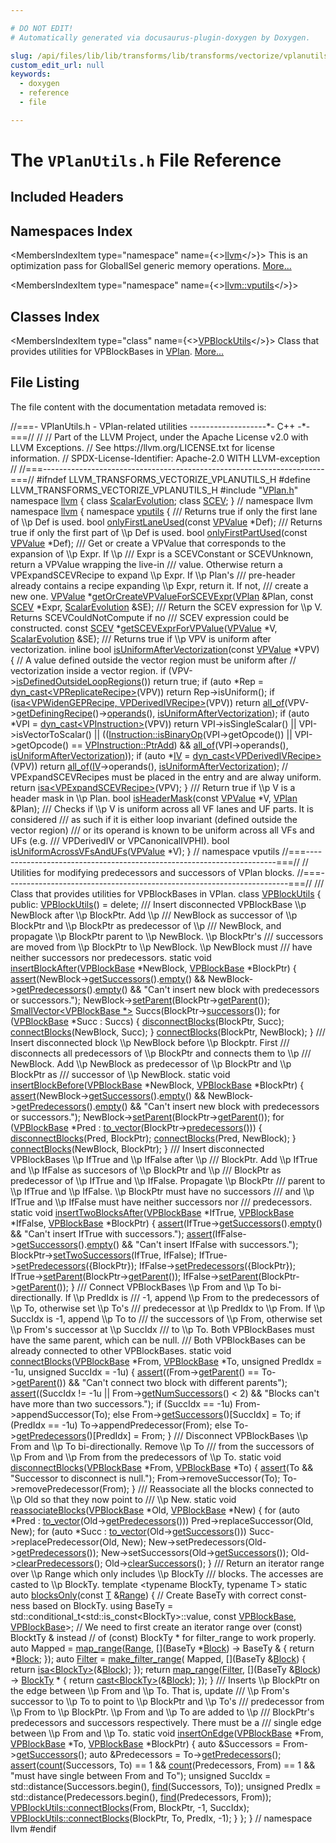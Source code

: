 ```yaml
---

# DO NOT EDIT!
# Automatically generated via docusaurus-plugin-doxygen by Doxygen.

slug: /api/files/lib/lib/transforms/lib/transforms/vectorize/vplanutils-h
custom_edit_url: null
keywords:
  - doxygen
  - reference
  - file

---
```





# The `VPlanUtils.h` File Reference

<DoxygenPage pluginConfig={pluginConfig}>



## Included Headers

<IncludesList>
<IncludesListItem
  filePath="VPlan.h"
  permalink="/docs/api/files/lib/lib/transforms/lib/transforms/vectorize/vplan-h"
  isLocal="true" />
</IncludesList>

## Namespaces Index

<MembersIndex>

<MembersIndexItem
  type="namespace"
  name={<><a href="/docs/api/namespaces/llvm">llvm</a></>}>
This is an optimization pass for GlobalISel generic memory operations. <a href="/docs/api/namespaces/llvm/#details">More...</a>
</MembersIndexItem>

<MembersIndexItem
  type="namespace"
  name={<><a href="/docs/api/namespaces/llvm/vputils">llvm::vputils</a></>}>
</MembersIndexItem>

</MembersIndex>

## Classes Index

<MembersIndex>

<MembersIndexItem
  type="class"
  name={<><a href="/docs/api/classes/llvm/vpblockutils">VPBlockUtils</a></>}>
Class that provides utilities for VPBlockBases in <a href="/docs/api/classes/llvm/vplan">VPlan</a>. <a href="/docs/api/classes/llvm/vpblockutils/#details">More...</a>
</MembersIndexItem>

</MembersIndex>


## File Listing

The file content with the documentation metadata removed is:

<ProgramListing>

<Link id="l00001" /><CodeLine lineNumber="1"><Highlight kind="comment">//===- VPlanUtils.h - VPlan-related utilities -------------------&#42;- C++ -&#42;-===//</Highlight><Highlight kind="normal"></Highlight></CodeLine>
<Link id="l00002" /><CodeLine lineNumber="2"><Highlight kind="normal"></Highlight><Highlight kind="comment">//</Highlight><Highlight kind="normal"></Highlight></CodeLine>
<Link id="l00003" /><CodeLine lineNumber="3"><Highlight kind="normal"></Highlight><Highlight kind="comment">// Part of the LLVM Project, under the Apache License v2.0 with LLVM Exceptions.</Highlight><Highlight kind="normal"></Highlight></CodeLine>
<Link id="l00004" /><CodeLine lineNumber="4"><Highlight kind="normal"></Highlight><Highlight kind="comment">// See https://llvm.org/LICENSE.txt for license information.</Highlight><Highlight kind="normal"></Highlight></CodeLine>
<Link id="l00005" /><CodeLine lineNumber="5"><Highlight kind="normal"></Highlight><Highlight kind="comment">// SPDX-License-Identifier: Apache-2.0 WITH LLVM-exception</Highlight><Highlight kind="normal"></Highlight></CodeLine>
<Link id="l00006" /><CodeLine lineNumber="6"><Highlight kind="normal"></Highlight><Highlight kind="comment">//</Highlight><Highlight kind="normal"></Highlight></CodeLine>
<Link id="l00007" /><CodeLine lineNumber="7"><Highlight kind="normal"></Highlight><Highlight kind="comment">//===----------------------------------------------------------------------===//</Highlight><Highlight kind="normal"></Highlight></CodeLine>
<Link id="l00008" /><CodeLine lineNumber="8"><Highlight kind="normal"></Highlight></CodeLine>
<Link id="l00009" /><CodeLine lineNumber="9"><Highlight kind="normal"></Highlight><Highlight kind="preprocessor">#ifndef LLVM&#95;TRANSFORMS&#95;VECTORIZE&#95;VPLANUTILS&#95;H</Highlight><Highlight kind="normal"></Highlight></CodeLine>
<Link id="l00010" /><CodeLine lineNumber="10"><Highlight kind="normal"></Highlight><Highlight kind="preprocessor">#define LLVM&#95;TRANSFORMS&#95;VECTORIZE&#95;VPLANUTILS&#95;H</Highlight><Highlight kind="normal"></Highlight></CodeLine>
<Link id="l00011" /><CodeLine lineNumber="11"><Highlight kind="normal"></Highlight></CodeLine>
<Link id="l00012" /><CodeLine lineNumber="12"><Highlight kind="normal"></Highlight><Highlight kind="preprocessor">#include &quot;<a href="/docs/api/files/lib/lib/transforms/lib/transforms/vectorize/vplan-h">VPlan.h</a>&quot;</Highlight><Highlight kind="normal"></Highlight></CodeLine>
<Link id="l00013" /><CodeLine lineNumber="13"><Highlight kind="normal"></Highlight></CodeLine>
<Link id="l00014" /><CodeLine lineNumber="14"><Highlight kind="normal"></Highlight><Highlight kind="keyword">namespace </Highlight><Highlight kind="normal"><a href="/docs/api/namespaces/llvm">llvm</a> &#123;</Highlight></CodeLine>
<Link id="l00015" /><CodeLine lineNumber="15"><Highlight kind="normal"></Highlight><Highlight kind="keyword">class </Highlight><Highlight kind="normal"><a href="/docs/api/classes/llvm/scalarevolution">ScalarEvolution</a>;</Highlight></CodeLine>
<Link id="l00016" /><CodeLine lineNumber="16"><Highlight kind="normal"></Highlight><Highlight kind="keyword">class </Highlight><Highlight kind="normal"><a href="/docs/api/classes/llvm/scev">SCEV</a>;</Highlight></CodeLine>
<Link id="l00017" /><CodeLine lineNumber="17"><Highlight kind="normal">&#125; </Highlight><Highlight kind="comment">// namespace llvm</Highlight><Highlight kind="normal"></Highlight></CodeLine>
<Link id="l00018" /><CodeLine lineNumber="18"><Highlight kind="normal"></Highlight></CodeLine>
<Link id="l00019" /><CodeLine lineNumber="19"><Highlight kind="normal"></Highlight><Highlight kind="keyword">namespace </Highlight><Highlight kind="normal"><a href="/docs/api/namespaces/llvm">llvm</a> &#123;</Highlight></CodeLine>
<Link id="l00020" /><CodeLine lineNumber="20"><Highlight kind="normal"></Highlight></CodeLine>
<Link id="l00021" /><CodeLine lineNumber="21" lineLink="/docs/api/namespaces/llvm/vputils"><Highlight kind="normal"></Highlight><Highlight kind="keyword">namespace </Highlight><Highlight kind="normal"><a href="/docs/api/namespaces/llvm/vputils">vputils</a> &#123;</Highlight><Highlight kind="comment"></Highlight></CodeLine>
<Link id="l00022" /><CodeLine lineNumber="22"><Highlight kind="comment">/// Returns true if only the first lane of \\p Def is used.</Highlight><Highlight kind="normal"></Highlight></CodeLine>
<Link id="l00023" /><CodeLine lineNumber="23"><Highlight kind="normal"></Highlight><Highlight kind="keywordtype">bool</Highlight><Highlight kind="normal"> <a href="/docs/api/namespaces/llvm/vputils/#a5e3c306be8d629a994f3644765421d5f">onlyFirstLaneUsed</a>(</Highlight><Highlight kind="keyword">const</Highlight><Highlight kind="normal"> <a href="/docs/api/classes/llvm/vpvalue">VPValue</a> &#42;Def);</Highlight></CodeLine>
<Link id="l00024" /><CodeLine lineNumber="24"><Highlight kind="normal"></Highlight><Highlight kind="comment"></Highlight></CodeLine>
<Link id="l00025" /><CodeLine lineNumber="25"><Highlight kind="comment">/// Returns true if only the first part of \\p Def is used.</Highlight><Highlight kind="normal"></Highlight></CodeLine>
<Link id="l00026" /><CodeLine lineNumber="26"><Highlight kind="normal"></Highlight><Highlight kind="keywordtype">bool</Highlight><Highlight kind="normal"> <a href="/docs/api/namespaces/llvm/vputils/#a513233e0bcf9aaf36f9672eff75514ea">onlyFirstPartUsed</a>(</Highlight><Highlight kind="keyword">const</Highlight><Highlight kind="normal"> <a href="/docs/api/classes/llvm/vpvalue">VPValue</a> &#42;Def);</Highlight></CodeLine>
<Link id="l00027" /><CodeLine lineNumber="27"><Highlight kind="normal"></Highlight><Highlight kind="comment"></Highlight></CodeLine>
<Link id="l00028" /><CodeLine lineNumber="28"><Highlight kind="comment">/// Get or create a VPValue that corresponds to the expansion of \\p Expr. If \\p</Highlight></CodeLine>
<Link id="l00029" /><CodeLine lineNumber="29"><Highlight kind="comment">/// Expr is a SCEVConstant or SCEVUnknown, return a VPValue wrapping the live-in</Highlight></CodeLine>
<Link id="l00030" /><CodeLine lineNumber="30"><Highlight kind="comment">/// value. Otherwise return a VPExpandSCEVRecipe to expand \\p Expr. If \\p Plan&#39;s</Highlight></CodeLine>
<Link id="l00031" /><CodeLine lineNumber="31"><Highlight kind="comment">/// pre-header already contains a recipe expanding \\p Expr, return it. If not,</Highlight></CodeLine>
<Link id="l00032" /><CodeLine lineNumber="32"><Highlight kind="comment">/// create a new one.</Highlight><Highlight kind="normal"></Highlight></CodeLine>
<Link id="l00033" /><CodeLine lineNumber="33"><Highlight kind="normal"><a href="/docs/api/classes/llvm/vpvalue">VPValue</a> &#42;<a href="/docs/api/namespaces/llvm/vputils/#a064976a6c7458b10c24021b7334cec2a">getOrCreateVPValueForSCEVExpr</a>(<a href="/docs/api/classes/llvm/vplan">VPlan</a> &amp;Plan, </Highlight><Highlight kind="keyword">const</Highlight><Highlight kind="normal"> <a href="/docs/api/classes/llvm/scev">SCEV</a> &#42;Expr,</Highlight></CodeLine>
<Link id="l00034" /><CodeLine lineNumber="34"><Highlight kind="normal">                                       <a href="/docs/api/classes/llvm/scalarevolution">ScalarEvolution</a> &amp;SE);</Highlight></CodeLine>
<Link id="l00035" /><CodeLine lineNumber="35"><Highlight kind="normal"></Highlight><Highlight kind="comment"></Highlight></CodeLine>
<Link id="l00036" /><CodeLine lineNumber="36"><Highlight kind="comment">/// Return the SCEV expression for \\p V. Returns SCEVCouldNotCompute if no</Highlight></CodeLine>
<Link id="l00037" /><CodeLine lineNumber="37"><Highlight kind="comment">/// SCEV expression could be constructed.</Highlight><Highlight kind="normal"></Highlight></CodeLine>
<Link id="l00038" /><CodeLine lineNumber="38"><Highlight kind="normal"></Highlight><Highlight kind="keyword">const</Highlight><Highlight kind="normal"> <a href="/docs/api/classes/llvm/scev">SCEV</a> &#42;<a href="/docs/api/namespaces/llvm/vputils/#a5999b0390c92ee4af2544fe9772454bf">getSCEVExprForVPValue</a>(<a href="/docs/api/classes/llvm/vpvalue">VPValue</a> &#42;V, <a href="/docs/api/classes/llvm/scalarevolution">ScalarEvolution</a> &amp;SE);</Highlight></CodeLine>
<Link id="l00039" /><CodeLine lineNumber="39"><Highlight kind="normal"></Highlight><Highlight kind="comment"></Highlight></CodeLine>
<Link id="l00040" /><CodeLine lineNumber="40"><Highlight kind="comment">/// Returns true if \\p VPV is uniform after vectorization.</Highlight><Highlight kind="normal"></Highlight></CodeLine>
<Link id="l00041" /><CodeLine lineNumber="41" lineLink="/docs/api/namespaces/llvm/vputils/#a002a77cdbc23293b8f7a8458ffd0f905"><Highlight kind="normal"></Highlight><Highlight kind="keyword">inline</Highlight><Highlight kind="normal"> </Highlight><Highlight kind="keywordtype">bool</Highlight><Highlight kind="normal"> <a href="/docs/api/namespaces/llvm/vputils/#a002a77cdbc23293b8f7a8458ffd0f905">isUniformAfterVectorization</a>(</Highlight><Highlight kind="keyword">const</Highlight><Highlight kind="normal"> <a href="/docs/api/classes/llvm/vpvalue">VPValue</a> &#42;VPV) &#123;</Highlight></CodeLine>
<Link id="l00042" /><CodeLine lineNumber="42"><Highlight kind="normal">  </Highlight><Highlight kind="comment">// A value defined outside the vector region must be uniform after</Highlight><Highlight kind="normal"></Highlight></CodeLine>
<Link id="l00043" /><CodeLine lineNumber="43"><Highlight kind="normal">  </Highlight><Highlight kind="comment">// vectorization inside a vector region.</Highlight><Highlight kind="normal"></Highlight></CodeLine>
<Link id="l00044" /><CodeLine lineNumber="44"><Highlight kind="normal">  </Highlight><Highlight kind="keywordflow">if</Highlight><Highlight kind="normal"> (VPV-&gt;<a href="/docs/api/classes/llvm/vpvalue/#a26ee9845ed3014dd45095ff2493b51b6">isDefinedOutsideLoopRegions</a>())</Highlight></CodeLine>
<Link id="l00045" /><CodeLine lineNumber="45"><Highlight kind="normal">    </Highlight><Highlight kind="keywordflow">return</Highlight><Highlight kind="normal"> </Highlight><Highlight kind="keyword">true</Highlight><Highlight kind="normal">;</Highlight></CodeLine>
<Link id="l00046" /><CodeLine lineNumber="46"><Highlight kind="normal">  </Highlight><Highlight kind="keywordflow">if</Highlight><Highlight kind="normal"> (</Highlight><Highlight kind="keyword">auto</Highlight><Highlight kind="normal"> &#42;Rep = <a href="/docs/api/namespaces/llvm/#a22eeee01734061ac1b31ccd994c49eef">dyn&#95;cast&lt;VPReplicateRecipe&gt;</a>(VPV))</Highlight></CodeLine>
<Link id="l00047" /><CodeLine lineNumber="47"><Highlight kind="normal">    </Highlight><Highlight kind="keywordflow">return</Highlight><Highlight kind="normal"> Rep-&gt;isUniform();</Highlight></CodeLine>
<Link id="l00048" /><CodeLine lineNumber="48"><Highlight kind="normal">  </Highlight><Highlight kind="keywordflow">if</Highlight><Highlight kind="normal"> (<a href="/docs/api/namespaces/llvm/#a92ca992e52dddc420f4b069cae06dfbe">isa&lt;VPWidenGEPRecipe, VPDerivedIVRecipe&gt;</a>(VPV))</Highlight></CodeLine>
<Link id="l00049" /><CodeLine lineNumber="49"><Highlight kind="normal">    </Highlight><Highlight kind="keywordflow">return</Highlight><Highlight kind="normal"> <a href="/docs/api/namespaces/llvm/#a0d10fe510ced2849a8074fe81e5d04ce">all&#95;of</a>(VPV-&gt;<a href="/docs/api/classes/llvm/vpvalue/#a3be8d7833df422f3538ddb13af69bd70">getDefiningRecipe</a>()-&gt;<a href="/docs/api/classes/llvm/vpuser/#a11d83265a9e4ff6c6ecd3cf222ad0208">operands</a>(),</Highlight></CodeLine>
<Link id="l00050" /><CodeLine lineNumber="50"><Highlight kind="normal">                  <a href="/docs/api/namespaces/llvm/vputils/#a002a77cdbc23293b8f7a8458ffd0f905">isUniformAfterVectorization</a>);</Highlight></CodeLine>
<Link id="l00051" /><CodeLine lineNumber="51"><Highlight kind="normal">  </Highlight><Highlight kind="keywordflow">if</Highlight><Highlight kind="normal"> (</Highlight><Highlight kind="keyword">auto</Highlight><Highlight kind="normal"> &#42;VPI = <a href="/docs/api/namespaces/llvm/#a22eeee01734061ac1b31ccd994c49eef">dyn&#95;cast&lt;VPInstruction&gt;</a>(VPV))</Highlight></CodeLine>
<Link id="l00052" /><CodeLine lineNumber="52"><Highlight kind="normal">    </Highlight><Highlight kind="keywordflow">return</Highlight><Highlight kind="normal"> VPI-&gt;isSingleScalar() || VPI-&gt;isVectorToScalar() ||</Highlight></CodeLine>
<Link id="l00053" /><CodeLine lineNumber="53"><Highlight kind="normal">           ((<a href="/docs/api/classes/llvm/instruction/#a5c88132322ca3f46f242f7c023a57010">Instruction::isBinaryOp</a>(VPI-&gt;getOpcode()) ||</Highlight></CodeLine>
<Link id="l00054" /><CodeLine lineNumber="54"><Highlight kind="normal">             VPI-&gt;getOpcode() == <a href="/docs/api/classes/llvm/vpinstruction/#a507f9482c01673384c0c203530dad6f2a055004cd2c472e5a3de6eb59c5f8d9f5">VPInstruction::PtrAdd</a>) &amp;&amp;</Highlight></CodeLine>
<Link id="l00055" /><CodeLine lineNumber="55"><Highlight kind="normal">            <a href="/docs/api/namespaces/llvm/#a0d10fe510ced2849a8074fe81e5d04ce">all&#95;of</a>(VPI-&gt;operands(), <a href="/docs/api/namespaces/llvm/vputils/#a002a77cdbc23293b8f7a8458ffd0f905">isUniformAfterVectorization</a>));</Highlight></CodeLine>
<Link id="l00056" /><CodeLine lineNumber="56"><Highlight kind="normal">  </Highlight><Highlight kind="keywordflow">if</Highlight><Highlight kind="normal"> (</Highlight><Highlight kind="keyword">auto</Highlight><Highlight kind="normal"> &#42;<a href="/docs/api/files/lib/lib/support/lib/support/blake3/blake3-impl-h/#a78823051d1dad34b9b3d8120112e674d">IV</a> = <a href="/docs/api/namespaces/llvm/#a22eeee01734061ac1b31ccd994c49eef">dyn&#95;cast&lt;VPDerivedIVRecipe&gt;</a>(VPV))</Highlight></CodeLine>
<Link id="l00057" /><CodeLine lineNumber="57"><Highlight kind="normal">    </Highlight><Highlight kind="keywordflow">return</Highlight><Highlight kind="normal"> <a href="/docs/api/namespaces/llvm/#a0d10fe510ced2849a8074fe81e5d04ce">all&#95;of</a>(<a href="/docs/api/files/lib/lib/support/lib/support/blake3/blake3-impl-h/#a78823051d1dad34b9b3d8120112e674d">IV</a>-&gt;operands(), <a href="/docs/api/namespaces/llvm/vputils/#a002a77cdbc23293b8f7a8458ffd0f905">isUniformAfterVectorization</a>);</Highlight></CodeLine>
<Link id="l00058" /><CodeLine lineNumber="58"><Highlight kind="normal"></Highlight></CodeLine>
<Link id="l00059" /><CodeLine lineNumber="59"><Highlight kind="normal">  </Highlight><Highlight kind="comment">// VPExpandSCEVRecipes must be placed in the entry and are alway uniform.</Highlight><Highlight kind="normal"></Highlight></CodeLine>
<Link id="l00060" /><CodeLine lineNumber="60"><Highlight kind="normal">  </Highlight><Highlight kind="keywordflow">return</Highlight><Highlight kind="normal"> <a href="/docs/api/namespaces/llvm/#a92ca992e52dddc420f4b069cae06dfbe">isa&lt;VPExpandSCEVRecipe&gt;</a>(VPV);</Highlight></CodeLine>
<Link id="l00061" /><CodeLine lineNumber="61"><Highlight kind="normal">&#125;</Highlight></CodeLine>
<Link id="l00062" /><CodeLine lineNumber="62"><Highlight kind="normal"></Highlight><Highlight kind="comment"></Highlight></CodeLine>
<Link id="l00063" /><CodeLine lineNumber="63"><Highlight kind="comment">/// Return true if \\p V is a header mask in \\p Plan.</Highlight><Highlight kind="normal"></Highlight></CodeLine>
<Link id="l00064" /><CodeLine lineNumber="64"><Highlight kind="normal"></Highlight><Highlight kind="keywordtype">bool</Highlight><Highlight kind="normal"> <a href="/docs/api/namespaces/llvm/vputils/#a96c706ef30193e00ac057bf24cf5719d">isHeaderMask</a>(</Highlight><Highlight kind="keyword">const</Highlight><Highlight kind="normal"> <a href="/docs/api/classes/llvm/vpvalue">VPValue</a> &#42;V, <a href="/docs/api/classes/llvm/vplan">VPlan</a> &amp;Plan);</Highlight></CodeLine>
<Link id="l00065" /><CodeLine lineNumber="65"><Highlight kind="normal"></Highlight><Highlight kind="comment"></Highlight></CodeLine>
<Link id="l00066" /><CodeLine lineNumber="66"><Highlight kind="comment">/// Checks if \\p V is uniform across all VF lanes and UF parts. It is considered</Highlight></CodeLine>
<Link id="l00067" /><CodeLine lineNumber="67"><Highlight kind="comment">/// as such if it is either loop invariant (defined outside the vector region)</Highlight></CodeLine>
<Link id="l00068" /><CodeLine lineNumber="68"><Highlight kind="comment">/// or its operand is known to be uniform across all VFs and UFs (e.g.</Highlight></CodeLine>
<Link id="l00069" /><CodeLine lineNumber="69"><Highlight kind="comment">/// VPDerivedIV or VPCanonicalIVPHI).</Highlight><Highlight kind="normal"></Highlight></CodeLine>
<Link id="l00070" /><CodeLine lineNumber="70"><Highlight kind="normal"></Highlight><Highlight kind="keywordtype">bool</Highlight><Highlight kind="normal"> <a href="/docs/api/namespaces/llvm/vputils/#a0c663bf15e8398176f591270e7676f96">isUniformAcrossVFsAndUFs</a>(<a href="/docs/api/classes/llvm/vpvalue">VPValue</a> &#42;V);</Highlight></CodeLine>
<Link id="l00071" /><CodeLine lineNumber="71"><Highlight kind="normal"></Highlight></CodeLine>
<Link id="l00072" /><CodeLine lineNumber="72"><Highlight kind="normal">&#125; </Highlight><Highlight kind="comment">// namespace vputils</Highlight><Highlight kind="normal"></Highlight></CodeLine>
<Link id="l00073" /><CodeLine lineNumber="73"><Highlight kind="normal"></Highlight></CodeLine>
<Link id="l00074" /><CodeLine lineNumber="74"><Highlight kind="normal"></Highlight><Highlight kind="comment">//===----------------------------------------------------------------------===//</Highlight><Highlight kind="normal"></Highlight></CodeLine>
<Link id="l00075" /><CodeLine lineNumber="75"><Highlight kind="normal"></Highlight><Highlight kind="comment">// Utilities for modifying predecessors and successors of VPlan blocks.</Highlight><Highlight kind="normal"></Highlight></CodeLine>
<Link id="l00076" /><CodeLine lineNumber="76"><Highlight kind="normal"></Highlight><Highlight kind="comment">//===----------------------------------------------------------------------===//</Highlight><Highlight kind="normal"></Highlight></CodeLine>
<Link id="l00077" /><CodeLine lineNumber="77"><Highlight kind="normal"></Highlight><Highlight kind="comment"></Highlight></CodeLine>
<Link id="l00078" /><CodeLine lineNumber="78"><Highlight kind="comment">/// Class that provides utilities for VPBlockBases in VPlan.</Highlight><Highlight kind="normal"></Highlight></CodeLine>
<Link id="l00079" /><CodeLine lineNumber="79" lineLink="/docs/api/classes/llvm/vpblockutils"><Highlight kind="normal"></Highlight><Highlight kind="keyword">class </Highlight><Highlight kind="normal"><a href="/docs/api/classes/llvm/vpblockutils/#a81c27f63ab4ba0164e96dbe8dd91b681">VPBlockUtils</a> &#123;</Highlight></CodeLine>
<Link id="l00080" /><CodeLine lineNumber="80"><Highlight kind="normal"></Highlight><Highlight kind="keyword">public</Highlight><Highlight kind="normal">:</Highlight></CodeLine>
<Link id="l00081" /><CodeLine lineNumber="81" lineLink="/docs/api/classes/llvm/vpblockutils/#a81c27f63ab4ba0164e96dbe8dd91b681"><Highlight kind="normal">  <a href="/docs/api/classes/llvm/vpblockutils/#a81c27f63ab4ba0164e96dbe8dd91b681">VPBlockUtils</a>() = </Highlight><Highlight kind="keyword">delete</Highlight><Highlight kind="normal">;</Highlight></CodeLine>
<Link id="l00082" /><CodeLine lineNumber="82"><Highlight kind="normal"></Highlight><Highlight kind="comment"></Highlight></CodeLine>
<Link id="l00083" /><CodeLine lineNumber="83"><Highlight kind="comment">  /// Insert disconnected VPBlockBase \\p NewBlock after \\p BlockPtr. Add \\p</Highlight></CodeLine>
<Link id="l00084" /><CodeLine lineNumber="84"><Highlight kind="comment">  /// NewBlock as successor of \\p BlockPtr and \\p BlockPtr as predecessor of \\p</Highlight></CodeLine>
<Link id="l00085" /><CodeLine lineNumber="85"><Highlight kind="comment">  /// NewBlock, and propagate \\p BlockPtr parent to \\p NewBlock. \\p BlockPtr&#39;s</Highlight></CodeLine>
<Link id="l00086" /><CodeLine lineNumber="86"><Highlight kind="comment">  /// successors are moved from \\p BlockPtr to \\p NewBlock. \\p NewBlock must</Highlight></CodeLine>
<Link id="l00087" /><CodeLine lineNumber="87"><Highlight kind="comment">  /// have neither successors nor predecessors.</Highlight><Highlight kind="normal"></Highlight></CodeLine>
<Link id="l00088" /><CodeLine lineNumber="88" lineLink="/docs/api/classes/llvm/vpblockutils/#a1f625b90be26a131061ab1e43740cc81"><Highlight kind="normal">  </Highlight><Highlight kind="keyword">static</Highlight><Highlight kind="normal"> </Highlight><Highlight kind="keywordtype">void</Highlight><Highlight kind="normal"> <a href="/docs/api/classes/llvm/vpblockutils/#a1f625b90be26a131061ab1e43740cc81">insertBlockAfter</a>(<a href="/docs/api/classes/llvm/vpblockbase">VPBlockBase</a> &#42;NewBlock, <a href="/docs/api/classes/llvm/vpblockbase">VPBlockBase</a> &#42;BlockPtr) &#123;</Highlight></CodeLine>
<Link id="l00089" /><CodeLine lineNumber="89"><Highlight kind="normal">    <a href="/docs/api/files/lib/lib/target/lib/target/amdgpu/silowercontrolflow-cpp/#a4868c5d81c5ccc98c47aeab6244346a0">assert</a>(NewBlock-&gt;<a href="/docs/api/classes/llvm/vpblockbase/#aeccf6a036968755c6d86e2d2bb17673a">getSuccessors</a>().<a href="/docs/api/classes/llvm/smallvectortemplatecommon/#ad9a3c7bc26b130377bbafc170b5f88a2">empty</a>() &amp;&amp;</Highlight></CodeLine>
<Link id="l00090" /><CodeLine lineNumber="90"><Highlight kind="normal">           NewBlock-&gt;<a href="/docs/api/classes/llvm/vpblockbase/#a73370de0db181ec55a9ad0b7a3a78a88">getPredecessors</a>().<a href="/docs/api/classes/llvm/smallvectortemplatecommon/#ad9a3c7bc26b130377bbafc170b5f88a2">empty</a>() &amp;&amp;</Highlight></CodeLine>
<Link id="l00091" /><CodeLine lineNumber="91"><Highlight kind="normal">           </Highlight><Highlight kind="stringliteral">&quot;Can&#39;t insert new block with predecessors or successors.&quot;</Highlight><Highlight kind="normal">);</Highlight></CodeLine>
<Link id="l00092" /><CodeLine lineNumber="92"><Highlight kind="normal">    NewBlock-&gt;<a href="/docs/api/classes/llvm/vpblockbase/#ae2be49bdbbda0aeadd51549f4b88c839">setParent</a>(BlockPtr-&gt;<a href="/docs/api/classes/llvm/vpblockbase/#a09de70cbaf2f15aa3b0697b5f378cc9d">getParent</a>());</Highlight></CodeLine>
<Link id="l00093" /><CodeLine lineNumber="93"><Highlight kind="normal">    <a href="/docs/api/classes/llvm/smallvector">SmallVector&lt;VPBlockBase &#42;&gt;</a> Succs(BlockPtr-&gt;<a href="/docs/api/classes/llvm/vpblockbase/#a37b8fb6b951d671365edaae4b68a2666">successors</a>());</Highlight></CodeLine>
<Link id="l00094" /><CodeLine lineNumber="94"><Highlight kind="normal">    </Highlight><Highlight kind="keywordflow">for</Highlight><Highlight kind="normal"> (<a href="/docs/api/classes/llvm/vpblockbase">VPBlockBase</a> &#42;Succ : Succs) &#123;</Highlight></CodeLine>
<Link id="l00095" /><CodeLine lineNumber="95"><Highlight kind="normal">      <a href="/docs/api/classes/llvm/vpblockutils/#a61f1451694a3638db85170c7f55d5581">disconnectBlocks</a>(BlockPtr, Succ);</Highlight></CodeLine>
<Link id="l00096" /><CodeLine lineNumber="96"><Highlight kind="normal">      <a href="/docs/api/classes/llvm/vpblockutils/#a40bc7fec35d7093efcdbadf566d6b5ee">connectBlocks</a>(NewBlock, Succ);</Highlight></CodeLine>
<Link id="l00097" /><CodeLine lineNumber="97"><Highlight kind="normal">    &#125;</Highlight></CodeLine>
<Link id="l00098" /><CodeLine lineNumber="98"><Highlight kind="normal">    <a href="/docs/api/classes/llvm/vpblockutils/#a40bc7fec35d7093efcdbadf566d6b5ee">connectBlocks</a>(BlockPtr, NewBlock);</Highlight></CodeLine>
<Link id="l00099" /><CodeLine lineNumber="99"><Highlight kind="normal">  &#125;</Highlight></CodeLine>
<Link id="l00100" /><CodeLine lineNumber="100"><Highlight kind="normal"></Highlight><Highlight kind="comment"></Highlight></CodeLine>
<Link id="l00101" /><CodeLine lineNumber="101"><Highlight kind="comment">  /// Insert disconnected block \\p NewBlock before \\p Blockptr. First</Highlight></CodeLine>
<Link id="l00102" /><CodeLine lineNumber="102"><Highlight kind="comment">  /// disconnects all predecessors of \\p BlockPtr and connects them to \\p</Highlight></CodeLine>
<Link id="l00103" /><CodeLine lineNumber="103"><Highlight kind="comment">  /// NewBlock. Add \\p NewBlock as predecessor of \\p BlockPtr and \\p BlockPtr as</Highlight></CodeLine>
<Link id="l00104" /><CodeLine lineNumber="104"><Highlight kind="comment">  /// successor of \\p NewBlock.</Highlight><Highlight kind="normal"></Highlight></CodeLine>
<Link id="l00105" /><CodeLine lineNumber="105" lineLink="/docs/api/classes/llvm/vpblockutils/#a69d51be488551c2983a022bb98494901"><Highlight kind="normal">  </Highlight><Highlight kind="keyword">static</Highlight><Highlight kind="normal"> </Highlight><Highlight kind="keywordtype">void</Highlight><Highlight kind="normal"> <a href="/docs/api/classes/llvm/vpblockutils/#a69d51be488551c2983a022bb98494901">insertBlockBefore</a>(<a href="/docs/api/classes/llvm/vpblockbase">VPBlockBase</a> &#42;NewBlock, <a href="/docs/api/classes/llvm/vpblockbase">VPBlockBase</a> &#42;BlockPtr) &#123;</Highlight></CodeLine>
<Link id="l00106" /><CodeLine lineNumber="106"><Highlight kind="normal">    <a href="/docs/api/files/lib/lib/target/lib/target/amdgpu/silowercontrolflow-cpp/#a4868c5d81c5ccc98c47aeab6244346a0">assert</a>(NewBlock-&gt;<a href="/docs/api/classes/llvm/vpblockbase/#aeccf6a036968755c6d86e2d2bb17673a">getSuccessors</a>().<a href="/docs/api/classes/llvm/smallvectortemplatecommon/#ad9a3c7bc26b130377bbafc170b5f88a2">empty</a>() &amp;&amp;</Highlight></CodeLine>
<Link id="l00107" /><CodeLine lineNumber="107"><Highlight kind="normal">           NewBlock-&gt;<a href="/docs/api/classes/llvm/vpblockbase/#a73370de0db181ec55a9ad0b7a3a78a88">getPredecessors</a>().<a href="/docs/api/classes/llvm/smallvectortemplatecommon/#ad9a3c7bc26b130377bbafc170b5f88a2">empty</a>() &amp;&amp;</Highlight></CodeLine>
<Link id="l00108" /><CodeLine lineNumber="108"><Highlight kind="normal">           </Highlight><Highlight kind="stringliteral">&quot;Can&#39;t insert new block with predecessors or successors.&quot;</Highlight><Highlight kind="normal">);</Highlight></CodeLine>
<Link id="l00109" /><CodeLine lineNumber="109"><Highlight kind="normal">    NewBlock-&gt;<a href="/docs/api/classes/llvm/vpblockbase/#ae2be49bdbbda0aeadd51549f4b88c839">setParent</a>(BlockPtr-&gt;<a href="/docs/api/classes/llvm/vpblockbase/#a09de70cbaf2f15aa3b0697b5f378cc9d">getParent</a>());</Highlight></CodeLine>
<Link id="l00110" /><CodeLine lineNumber="110"><Highlight kind="normal">    </Highlight><Highlight kind="keywordflow">for</Highlight><Highlight kind="normal"> (<a href="/docs/api/classes/llvm/vpblockbase">VPBlockBase</a> &#42;Pred : <a href="/docs/api/namespaces/llvm/#a886094eaed7ce32029ea52a641142b88">to&#95;vector</a>(BlockPtr-&gt;<a href="/docs/api/classes/llvm/vpblockbase/#a2526abff3e6d88edde3f67cc61842e74">predecessors</a>())) &#123;</Highlight></CodeLine>
<Link id="l00111" /><CodeLine lineNumber="111"><Highlight kind="normal">      <a href="/docs/api/classes/llvm/vpblockutils/#a61f1451694a3638db85170c7f55d5581">disconnectBlocks</a>(Pred, BlockPtr);</Highlight></CodeLine>
<Link id="l00112" /><CodeLine lineNumber="112"><Highlight kind="normal">      <a href="/docs/api/classes/llvm/vpblockutils/#a40bc7fec35d7093efcdbadf566d6b5ee">connectBlocks</a>(Pred, NewBlock);</Highlight></CodeLine>
<Link id="l00113" /><CodeLine lineNumber="113"><Highlight kind="normal">    &#125;</Highlight></CodeLine>
<Link id="l00114" /><CodeLine lineNumber="114"><Highlight kind="normal">    <a href="/docs/api/classes/llvm/vpblockutils/#a40bc7fec35d7093efcdbadf566d6b5ee">connectBlocks</a>(NewBlock, BlockPtr);</Highlight></CodeLine>
<Link id="l00115" /><CodeLine lineNumber="115"><Highlight kind="normal">  &#125;</Highlight></CodeLine>
<Link id="l00116" /><CodeLine lineNumber="116"><Highlight kind="normal"></Highlight><Highlight kind="comment"></Highlight></CodeLine>
<Link id="l00117" /><CodeLine lineNumber="117"><Highlight kind="comment">  /// Insert disconnected VPBlockBases \\p IfTrue and \\p IfFalse after \\p</Highlight></CodeLine>
<Link id="l00118" /><CodeLine lineNumber="118"><Highlight kind="comment">  /// BlockPtr. Add \\p IfTrue and \\p IfFalse as succesors of \\p BlockPtr and \\p</Highlight></CodeLine>
<Link id="l00119" /><CodeLine lineNumber="119"><Highlight kind="comment">  /// BlockPtr as predecessor of \\p IfTrue and \\p IfFalse. Propagate \\p BlockPtr</Highlight></CodeLine>
<Link id="l00120" /><CodeLine lineNumber="120"><Highlight kind="comment">  /// parent to \\p IfTrue and \\p IfFalse. \\p BlockPtr must have no successors</Highlight></CodeLine>
<Link id="l00121" /><CodeLine lineNumber="121"><Highlight kind="comment">  /// and \\p IfTrue and \\p IfFalse must have neither successors nor</Highlight></CodeLine>
<Link id="l00122" /><CodeLine lineNumber="122"><Highlight kind="comment">  /// predecessors.</Highlight><Highlight kind="normal"></Highlight></CodeLine>
<Link id="l00123" /><CodeLine lineNumber="123" lineLink="/docs/api/classes/llvm/vpblockutils/#a3a43b6445802190031bda62347e97453"><Highlight kind="normal">  </Highlight><Highlight kind="keyword">static</Highlight><Highlight kind="normal"> </Highlight><Highlight kind="keywordtype">void</Highlight><Highlight kind="normal"> <a href="/docs/api/classes/llvm/vpblockutils/#a3a43b6445802190031bda62347e97453">insertTwoBlocksAfter</a>(<a href="/docs/api/classes/llvm/vpblockbase">VPBlockBase</a> &#42;IfTrue, <a href="/docs/api/classes/llvm/vpblockbase">VPBlockBase</a> &#42;IfFalse,</Highlight></CodeLine>
<Link id="l00124" /><CodeLine lineNumber="124"><Highlight kind="normal">                                   <a href="/docs/api/classes/llvm/vpblockbase">VPBlockBase</a> &#42;BlockPtr) &#123;</Highlight></CodeLine>
<Link id="l00125" /><CodeLine lineNumber="125"><Highlight kind="normal">    <a href="/docs/api/files/lib/lib/target/lib/target/amdgpu/silowercontrolflow-cpp/#a4868c5d81c5ccc98c47aeab6244346a0">assert</a>(IfTrue-&gt;<a href="/docs/api/classes/llvm/vpblockbase/#aeccf6a036968755c6d86e2d2bb17673a">getSuccessors</a>().<a href="/docs/api/classes/llvm/smallvectortemplatecommon/#ad9a3c7bc26b130377bbafc170b5f88a2">empty</a>() &amp;&amp;</Highlight></CodeLine>
<Link id="l00126" /><CodeLine lineNumber="126"><Highlight kind="normal">           </Highlight><Highlight kind="stringliteral">&quot;Can&#39;t insert IfTrue with successors.&quot;</Highlight><Highlight kind="normal">);</Highlight></CodeLine>
<Link id="l00127" /><CodeLine lineNumber="127"><Highlight kind="normal">    <a href="/docs/api/files/lib/lib/target/lib/target/amdgpu/silowercontrolflow-cpp/#a4868c5d81c5ccc98c47aeab6244346a0">assert</a>(IfFalse-&gt;<a href="/docs/api/classes/llvm/vpblockbase/#aeccf6a036968755c6d86e2d2bb17673a">getSuccessors</a>().<a href="/docs/api/classes/llvm/smallvectortemplatecommon/#ad9a3c7bc26b130377bbafc170b5f88a2">empty</a>() &amp;&amp;</Highlight></CodeLine>
<Link id="l00128" /><CodeLine lineNumber="128"><Highlight kind="normal">           </Highlight><Highlight kind="stringliteral">&quot;Can&#39;t insert IfFalse with successors.&quot;</Highlight><Highlight kind="normal">);</Highlight></CodeLine>
<Link id="l00129" /><CodeLine lineNumber="129"><Highlight kind="normal">    BlockPtr-&gt;<a href="/docs/api/classes/llvm/vpblockbase/#aa13d3b4d460075f3bb6a6eeb6a5e9bd7">setTwoSuccessors</a>(IfTrue, IfFalse);</Highlight></CodeLine>
<Link id="l00130" /><CodeLine lineNumber="130"><Highlight kind="normal">    IfTrue-&gt;<a href="/docs/api/classes/llvm/vpblockbase/#a6a02d7faad162c3e17d0c522d032320b">setPredecessors</a>(&#123;BlockPtr&#125;);</Highlight></CodeLine>
<Link id="l00131" /><CodeLine lineNumber="131"><Highlight kind="normal">    IfFalse-&gt;<a href="/docs/api/classes/llvm/vpblockbase/#a6a02d7faad162c3e17d0c522d032320b">setPredecessors</a>(&#123;BlockPtr&#125;);</Highlight></CodeLine>
<Link id="l00132" /><CodeLine lineNumber="132"><Highlight kind="normal">    IfTrue-&gt;<a href="/docs/api/classes/llvm/vpblockbase/#ae2be49bdbbda0aeadd51549f4b88c839">setParent</a>(BlockPtr-&gt;<a href="/docs/api/classes/llvm/vpblockbase/#a09de70cbaf2f15aa3b0697b5f378cc9d">getParent</a>());</Highlight></CodeLine>
<Link id="l00133" /><CodeLine lineNumber="133"><Highlight kind="normal">    IfFalse-&gt;<a href="/docs/api/classes/llvm/vpblockbase/#ae2be49bdbbda0aeadd51549f4b88c839">setParent</a>(BlockPtr-&gt;<a href="/docs/api/classes/llvm/vpblockbase/#a09de70cbaf2f15aa3b0697b5f378cc9d">getParent</a>());</Highlight></CodeLine>
<Link id="l00134" /><CodeLine lineNumber="134"><Highlight kind="normal">  &#125;</Highlight></CodeLine>
<Link id="l00135" /><CodeLine lineNumber="135"><Highlight kind="normal"></Highlight><Highlight kind="comment"></Highlight></CodeLine>
<Link id="l00136" /><CodeLine lineNumber="136"><Highlight kind="comment">  /// Connect VPBlockBases \\p From and \\p To bi-directionally. If \\p PredIdx is</Highlight></CodeLine>
<Link id="l00137" /><CodeLine lineNumber="137"><Highlight kind="comment">  /// -1, append \\p From to the predecessors of \\p To, otherwise set \\p To&#39;s</Highlight></CodeLine>
<Link id="l00138" /><CodeLine lineNumber="138"><Highlight kind="comment">  /// predecessor at \\p PredIdx to \\p From. If \\p SuccIdx is -1, append \\p To to</Highlight></CodeLine>
<Link id="l00139" /><CodeLine lineNumber="139"><Highlight kind="comment">  /// the successors of \\p From, otherwise set \\p From&#39;s successor at \\p SuccIdx</Highlight></CodeLine>
<Link id="l00140" /><CodeLine lineNumber="140"><Highlight kind="comment">  /// to \\p To. Both VPBlockBases must have the same parent, which can be null.</Highlight></CodeLine>
<Link id="l00141" /><CodeLine lineNumber="141"><Highlight kind="comment">  /// Both VPBlockBases can be already connected to other VPBlockBases.</Highlight><Highlight kind="normal"></Highlight></CodeLine>
<Link id="l00142" /><CodeLine lineNumber="142" lineLink="/docs/api/classes/llvm/vpblockutils/#a40bc7fec35d7093efcdbadf566d6b5ee"><Highlight kind="normal">  </Highlight><Highlight kind="keyword">static</Highlight><Highlight kind="normal"> </Highlight><Highlight kind="keywordtype">void</Highlight><Highlight kind="normal"> <a href="/docs/api/classes/llvm/vpblockutils/#a40bc7fec35d7093efcdbadf566d6b5ee">connectBlocks</a>(<a href="/docs/api/classes/llvm/vpblockbase">VPBlockBase</a> &#42;From, <a href="/docs/api/classes/llvm/vpblockbase">VPBlockBase</a> &#42;To,</Highlight></CodeLine>
<Link id="l00143" /><CodeLine lineNumber="143"><Highlight kind="normal">                            </Highlight><Highlight kind="keywordtype">unsigned</Highlight><Highlight kind="normal"> PredIdx = -1u, </Highlight><Highlight kind="keywordtype">unsigned</Highlight><Highlight kind="normal"> SuccIdx = -1u) &#123;</Highlight></CodeLine>
<Link id="l00144" /><CodeLine lineNumber="144"><Highlight kind="normal">    <a href="/docs/api/files/lib/lib/target/lib/target/amdgpu/silowercontrolflow-cpp/#a4868c5d81c5ccc98c47aeab6244346a0">assert</a>((From-&gt;<a href="/docs/api/classes/llvm/vpblockbase/#a09de70cbaf2f15aa3b0697b5f378cc9d">getParent</a>() == To-&gt;<a href="/docs/api/classes/llvm/vpblockbase/#a09de70cbaf2f15aa3b0697b5f378cc9d">getParent</a>()) &amp;&amp;</Highlight></CodeLine>
<Link id="l00145" /><CodeLine lineNumber="145"><Highlight kind="normal">           </Highlight><Highlight kind="stringliteral">&quot;Can&#39;t connect two block with different parents&quot;</Highlight><Highlight kind="normal">);</Highlight></CodeLine>
<Link id="l00146" /><CodeLine lineNumber="146"><Highlight kind="normal">    <a href="/docs/api/files/lib/lib/target/lib/target/amdgpu/silowercontrolflow-cpp/#a4868c5d81c5ccc98c47aeab6244346a0">assert</a>((SuccIdx != -1u || From-&gt;<a href="/docs/api/classes/llvm/vpblockbase/#a2c13ffed8c55e1b8dd38fedc7e71e7a8">getNumSuccessors</a>() &lt; 2) &amp;&amp;</Highlight></CodeLine>
<Link id="l00147" /><CodeLine lineNumber="147"><Highlight kind="normal">           </Highlight><Highlight kind="stringliteral">&quot;Blocks can&#39;t have more than two successors.&quot;</Highlight><Highlight kind="normal">);</Highlight></CodeLine>
<Link id="l00148" /><CodeLine lineNumber="148"><Highlight kind="normal">    </Highlight><Highlight kind="keywordflow">if</Highlight><Highlight kind="normal"> (SuccIdx == -1u)</Highlight></CodeLine>
<Link id="l00149" /><CodeLine lineNumber="149"><Highlight kind="normal">      From-&gt;appendSuccessor(To);</Highlight></CodeLine>
<Link id="l00150" /><CodeLine lineNumber="150"><Highlight kind="normal">    </Highlight><Highlight kind="keywordflow">else</Highlight><Highlight kind="normal"></Highlight></CodeLine>
<Link id="l00151" /><CodeLine lineNumber="151"><Highlight kind="normal">      From-&gt;<a href="/docs/api/classes/llvm/vpblockbase/#aeccf6a036968755c6d86e2d2bb17673a">getSuccessors</a>()&#91;SuccIdx&#93; = To;</Highlight></CodeLine>
<Link id="l00152" /><CodeLine lineNumber="152"><Highlight kind="normal"></Highlight></CodeLine>
<Link id="l00153" /><CodeLine lineNumber="153"><Highlight kind="normal">    </Highlight><Highlight kind="keywordflow">if</Highlight><Highlight kind="normal"> (PredIdx == -1u)</Highlight></CodeLine>
<Link id="l00154" /><CodeLine lineNumber="154"><Highlight kind="normal">      To-&gt;appendPredecessor(From);</Highlight></CodeLine>
<Link id="l00155" /><CodeLine lineNumber="155"><Highlight kind="normal">    </Highlight><Highlight kind="keywordflow">else</Highlight><Highlight kind="normal"></Highlight></CodeLine>
<Link id="l00156" /><CodeLine lineNumber="156"><Highlight kind="normal">      To-&gt;<a href="/docs/api/classes/llvm/vpblockbase/#a73370de0db181ec55a9ad0b7a3a78a88">getPredecessors</a>()&#91;PredIdx&#93; = From;</Highlight></CodeLine>
<Link id="l00157" /><CodeLine lineNumber="157"><Highlight kind="normal">  &#125;</Highlight></CodeLine>
<Link id="l00158" /><CodeLine lineNumber="158"><Highlight kind="normal"></Highlight><Highlight kind="comment"></Highlight></CodeLine>
<Link id="l00159" /><CodeLine lineNumber="159"><Highlight kind="comment">  /// Disconnect VPBlockBases \\p From and \\p To bi-directionally. Remove \\p To</Highlight></CodeLine>
<Link id="l00160" /><CodeLine lineNumber="160"><Highlight kind="comment">  /// from the successors of \\p From and \\p From from the predecessors of \\p To.</Highlight><Highlight kind="normal"></Highlight></CodeLine>
<Link id="l00161" /><CodeLine lineNumber="161" lineLink="/docs/api/classes/llvm/vpblockutils/#a61f1451694a3638db85170c7f55d5581"><Highlight kind="normal">  </Highlight><Highlight kind="keyword">static</Highlight><Highlight kind="normal"> </Highlight><Highlight kind="keywordtype">void</Highlight><Highlight kind="normal"> <a href="/docs/api/classes/llvm/vpblockutils/#a61f1451694a3638db85170c7f55d5581">disconnectBlocks</a>(<a href="/docs/api/classes/llvm/vpblockbase">VPBlockBase</a> &#42;From, <a href="/docs/api/classes/llvm/vpblockbase">VPBlockBase</a> &#42;To) &#123;</Highlight></CodeLine>
<Link id="l00162" /><CodeLine lineNumber="162"><Highlight kind="normal">    <a href="/docs/api/files/lib/lib/target/lib/target/amdgpu/silowercontrolflow-cpp/#a4868c5d81c5ccc98c47aeab6244346a0">assert</a>(To &amp;&amp; </Highlight><Highlight kind="stringliteral">&quot;Successor to disconnect is null.&quot;</Highlight><Highlight kind="normal">);</Highlight></CodeLine>
<Link id="l00163" /><CodeLine lineNumber="163"><Highlight kind="normal">    From-&gt;removeSuccessor(To);</Highlight></CodeLine>
<Link id="l00164" /><CodeLine lineNumber="164"><Highlight kind="normal">    To-&gt;removePredecessor(From);</Highlight></CodeLine>
<Link id="l00165" /><CodeLine lineNumber="165"><Highlight kind="normal">  &#125;</Highlight></CodeLine>
<Link id="l00166" /><CodeLine lineNumber="166"><Highlight kind="normal"></Highlight><Highlight kind="comment"></Highlight></CodeLine>
<Link id="l00167" /><CodeLine lineNumber="167"><Highlight kind="comment">  /// Reassociate all the blocks connected to \\p Old so that they now point to</Highlight></CodeLine>
<Link id="l00168" /><CodeLine lineNumber="168"><Highlight kind="comment">  /// \\p New.</Highlight><Highlight kind="normal"></Highlight></CodeLine>
<Link id="l00169" /><CodeLine lineNumber="169" lineLink="/docs/api/classes/llvm/vpblockutils/#a63345282cd67ea46202fb33523be1408"><Highlight kind="normal">  </Highlight><Highlight kind="keyword">static</Highlight><Highlight kind="normal"> </Highlight><Highlight kind="keywordtype">void</Highlight><Highlight kind="normal"> <a href="/docs/api/classes/llvm/vpblockutils/#a63345282cd67ea46202fb33523be1408">reassociateBlocks</a>(<a href="/docs/api/classes/llvm/vpblockbase">VPBlockBase</a> &#42;Old, <a href="/docs/api/classes/llvm/vpblockbase">VPBlockBase</a> &#42;New) &#123;</Highlight></CodeLine>
<Link id="l00170" /><CodeLine lineNumber="170"><Highlight kind="normal">    </Highlight><Highlight kind="keywordflow">for</Highlight><Highlight kind="normal"> (</Highlight><Highlight kind="keyword">auto</Highlight><Highlight kind="normal"> &#42;Pred : <a href="/docs/api/namespaces/llvm/#a886094eaed7ce32029ea52a641142b88">to&#95;vector</a>(Old-&gt;<a href="/docs/api/classes/llvm/vpblockbase/#a73370de0db181ec55a9ad0b7a3a78a88">getPredecessors</a>()))</Highlight></CodeLine>
<Link id="l00171" /><CodeLine lineNumber="171"><Highlight kind="normal">      Pred-&gt;replaceSuccessor(Old, New);</Highlight></CodeLine>
<Link id="l00172" /><CodeLine lineNumber="172"><Highlight kind="normal">    </Highlight><Highlight kind="keywordflow">for</Highlight><Highlight kind="normal"> (</Highlight><Highlight kind="keyword">auto</Highlight><Highlight kind="normal"> &#42;Succ : <a href="/docs/api/namespaces/llvm/#a886094eaed7ce32029ea52a641142b88">to&#95;vector</a>(Old-&gt;<a href="/docs/api/classes/llvm/vpblockbase/#aeccf6a036968755c6d86e2d2bb17673a">getSuccessors</a>()))</Highlight></CodeLine>
<Link id="l00173" /><CodeLine lineNumber="173"><Highlight kind="normal">      Succ-&gt;replacePredecessor(Old, New);</Highlight></CodeLine>
<Link id="l00174" /><CodeLine lineNumber="174"><Highlight kind="normal">    New-&gt;setPredecessors(Old-&gt;<a href="/docs/api/classes/llvm/vpblockbase/#a73370de0db181ec55a9ad0b7a3a78a88">getPredecessors</a>());</Highlight></CodeLine>
<Link id="l00175" /><CodeLine lineNumber="175"><Highlight kind="normal">    New-&gt;setSuccessors(Old-&gt;<a href="/docs/api/classes/llvm/vpblockbase/#aeccf6a036968755c6d86e2d2bb17673a">getSuccessors</a>());</Highlight></CodeLine>
<Link id="l00176" /><CodeLine lineNumber="176"><Highlight kind="normal">    Old-&gt;<a href="/docs/api/classes/llvm/vpblockbase/#abbad647e343d37f18c1bb642fa424c76">clearPredecessors</a>();</Highlight></CodeLine>
<Link id="l00177" /><CodeLine lineNumber="177"><Highlight kind="normal">    Old-&gt;<a href="/docs/api/classes/llvm/vpblockbase/#a9e077642586377d67713ebfc26bceef3">clearSuccessors</a>();</Highlight></CodeLine>
<Link id="l00178" /><CodeLine lineNumber="178"><Highlight kind="normal">  &#125;</Highlight></CodeLine>
<Link id="l00179" /><CodeLine lineNumber="179"><Highlight kind="normal"></Highlight><Highlight kind="comment"></Highlight></CodeLine>
<Link id="l00180" /><CodeLine lineNumber="180"><Highlight kind="comment">  /// Return an iterator range over \\p Range which only includes \\p BlockTy</Highlight></CodeLine>
<Link id="l00181" /><CodeLine lineNumber="181"><Highlight kind="comment">  /// blocks. The accesses are casted to \\p BlockTy.</Highlight><Highlight kind="normal"></Highlight></CodeLine>
<Link id="l00182" /><CodeLine lineNumber="182"><Highlight kind="normal">  </Highlight><Highlight kind="keyword">template</Highlight><Highlight kind="normal"> &lt;</Highlight><Highlight kind="keyword">typename</Highlight><Highlight kind="normal"> BlockTy, </Highlight><Highlight kind="keyword">typename</Highlight><Highlight kind="normal"> T&gt;</Highlight></CodeLine>
<Link id="l00183" /><CodeLine lineNumber="183" lineLink="/docs/api/classes/llvm/vpblockutils/#a0360eea6cebcb1470f84b11f7ba51f16"><Highlight kind="normal">  </Highlight><Highlight kind="keyword">static</Highlight><Highlight kind="normal"> </Highlight><Highlight kind="keyword">auto</Highlight><Highlight kind="normal"> <a href="/docs/api/classes/llvm/vpblockutils/#a0360eea6cebcb1470f84b11f7ba51f16">blocksOnly</a>(</Highlight><Highlight kind="keyword">const</Highlight><Highlight kind="normal"> <a href="/docs/api/files/lib/lib/target/lib/target/mips/mips16isellowering-cpp/#a0acb682b8260ab1c60b918599864e2e5">T</a> &amp;<a href="/docs/api/files/lib/lib/target/lib/target/nvptx/nvvmintrrange-cpp/#a34bd74317e3f04bfc4318c2d1a470877">Range</a>) &#123;</Highlight></CodeLine>
<Link id="l00184" /><CodeLine lineNumber="184"><Highlight kind="normal">    </Highlight><Highlight kind="comment">// Create BaseTy with correct const-ness based on BlockTy.</Highlight><Highlight kind="normal"></Highlight></CodeLine>
<Link id="l00185" /><CodeLine lineNumber="185"><Highlight kind="normal">    </Highlight><Highlight kind="keyword">using </Highlight><Highlight kind="normal">BaseTy = std::conditional&#95;t&lt;std::is&#95;const&lt;BlockTy&gt;::value,</Highlight></CodeLine>
<Link id="l00186" /><CodeLine lineNumber="186"><Highlight kind="normal">                                      </Highlight><Highlight kind="keyword">const</Highlight><Highlight kind="normal"> <a href="/docs/api/classes/llvm/vpblockbase">VPBlockBase</a>, <a href="/docs/api/classes/llvm/vpblockbase">VPBlockBase</a>&gt;;</Highlight></CodeLine>
<Link id="l00187" /><CodeLine lineNumber="187"><Highlight kind="normal"></Highlight></CodeLine>
<Link id="l00188" /><CodeLine lineNumber="188"><Highlight kind="normal">    </Highlight><Highlight kind="comment">// We need to first create an iterator range over (const) BlocktTy &amp; instead</Highlight><Highlight kind="normal"></Highlight></CodeLine>
<Link id="l00189" /><CodeLine lineNumber="189"><Highlight kind="normal">    </Highlight><Highlight kind="comment">// of (const) BlockTy &#42; for filter&#95;range to work properly.</Highlight><Highlight kind="normal"></Highlight></CodeLine>
<Link id="l00190" /><CodeLine lineNumber="190"><Highlight kind="normal">    </Highlight><Highlight kind="keyword">auto</Highlight><Highlight kind="normal"> Mapped =</Highlight></CodeLine>
<Link id="l00191" /><CodeLine lineNumber="191"><Highlight kind="normal">        <a href="/docs/api/namespaces/llvm/#a51c7cbd21e1104ee6841c18d7daa6edb">map&#95;range</a>(<a href="/docs/api/files/lib/lib/target/lib/target/nvptx/nvvmintrrange-cpp/#a34bd74317e3f04bfc4318c2d1a470877">Range</a>, &#91;&#93;(BaseTy &#42;<a href="/docs/api/namespaces/llvm/#a0e00fad9c34de40b1e31f3aa6f8e024cae1e4c8c9ccd9fc39c391da4bcd093fb2">Block</a>) -&gt; BaseTy &amp; &#123; </Highlight><Highlight kind="keywordflow">return</Highlight><Highlight kind="normal"> &#42;<a href="/docs/api/namespaces/llvm/#a0e00fad9c34de40b1e31f3aa6f8e024cae1e4c8c9ccd9fc39c391da4bcd093fb2">Block</a>; &#125;);</Highlight></CodeLine>
<Link id="l00192" /><CodeLine lineNumber="192"><Highlight kind="normal">    </Highlight><Highlight kind="keyword">auto</Highlight><Highlight kind="normal"> <a href="/docs/api/namespaces/llvm/#aaee5189b9c4db9ad666a88abaf1ee0c4ad7778d0c64b6ba21494c97f77a66885a">Filter</a> = <a href="/docs/api/namespaces/llvm/#a898e9304cf2baf908f4e9b8e32a5f6c3">make&#95;filter&#95;range</a>(</Highlight></CodeLine>
<Link id="l00193" /><CodeLine lineNumber="193"><Highlight kind="normal">        Mapped, &#91;&#93;(BaseTy &amp;<a href="/docs/api/namespaces/llvm/#a0e00fad9c34de40b1e31f3aa6f8e024cae1e4c8c9ccd9fc39c391da4bcd093fb2">Block</a>) &#123; </Highlight><Highlight kind="keywordflow">return</Highlight><Highlight kind="normal"> <a href="/docs/api/namespaces/llvm/#a92ca992e52dddc420f4b069cae06dfbe">isa&lt;BlockTy&gt;</a>(&amp;<a href="/docs/api/namespaces/llvm/#a0e00fad9c34de40b1e31f3aa6f8e024cae1e4c8c9ccd9fc39c391da4bcd093fb2">Block</a>); &#125;);</Highlight></CodeLine>
<Link id="l00194" /><CodeLine lineNumber="194"><Highlight kind="normal">    </Highlight><Highlight kind="keywordflow">return</Highlight><Highlight kind="normal"> <a href="/docs/api/namespaces/llvm/#a51c7cbd21e1104ee6841c18d7daa6edb">map&#95;range</a>(<a href="/docs/api/namespaces/llvm/#aaee5189b9c4db9ad666a88abaf1ee0c4ad7778d0c64b6ba21494c97f77a66885a">Filter</a>, &#91;&#93;(BaseTy &amp;<a href="/docs/api/namespaces/llvm/#a0e00fad9c34de40b1e31f3aa6f8e024cae1e4c8c9ccd9fc39c391da4bcd093fb2">Block</a>) -&gt; <a href="/docs/api/files/lib/lib/transforms/lib/transforms/ipo/hotcoldsplitting-cpp/#a0134180716271c522b7b0e1537ce7d9b">BlockTy</a> &#42; &#123;</Highlight></CodeLine>
<Link id="l00195" /><CodeLine lineNumber="195"><Highlight kind="normal">      </Highlight><Highlight kind="keywordflow">return</Highlight><Highlight kind="normal"> <a href="/docs/api/namespaces/llvm/#ac4fc845f5ed92de63cd4474f128f5fc5">cast&lt;BlockTy&gt;</a>(&amp;<a href="/docs/api/namespaces/llvm/#a0e00fad9c34de40b1e31f3aa6f8e024cae1e4c8c9ccd9fc39c391da4bcd093fb2">Block</a>);</Highlight></CodeLine>
<Link id="l00196" /><CodeLine lineNumber="196"><Highlight kind="normal">    &#125;);</Highlight></CodeLine>
<Link id="l00197" /><CodeLine lineNumber="197"><Highlight kind="normal">  &#125;</Highlight></CodeLine>
<Link id="l00198" /><CodeLine lineNumber="198"><Highlight kind="normal"></Highlight><Highlight kind="comment"></Highlight></CodeLine>
<Link id="l00199" /><CodeLine lineNumber="199"><Highlight kind="comment">  /// Inserts \\p BlockPtr on the edge between \\p From and \\p To. That is, update</Highlight></CodeLine>
<Link id="l00200" /><CodeLine lineNumber="200"><Highlight kind="comment">  /// \\p From&#39;s successor to \\p To to point to \\p BlockPtr and \\p To&#39;s</Highlight></CodeLine>
<Link id="l00201" /><CodeLine lineNumber="201"><Highlight kind="comment">  /// predecessor from \\p From to \\p BlockPtr. \\p From and \\p To are added to \\p</Highlight></CodeLine>
<Link id="l00202" /><CodeLine lineNumber="202"><Highlight kind="comment">  /// BlockPtr&#39;s predecessors and successors respectively. There must be a</Highlight></CodeLine>
<Link id="l00203" /><CodeLine lineNumber="203"><Highlight kind="comment">  /// single edge between \\p From and \\p To.</Highlight><Highlight kind="normal"></Highlight></CodeLine>
<Link id="l00204" /><CodeLine lineNumber="204" lineLink="/docs/api/classes/llvm/vpblockutils/#a2057d0749eedf6749f9e1cc6694eb1fd"><Highlight kind="normal">  </Highlight><Highlight kind="keyword">static</Highlight><Highlight kind="normal"> </Highlight><Highlight kind="keywordtype">void</Highlight><Highlight kind="normal"> <a href="/docs/api/classes/llvm/vpblockutils/#a2057d0749eedf6749f9e1cc6694eb1fd">insertOnEdge</a>(<a href="/docs/api/classes/llvm/vpblockbase">VPBlockBase</a> &#42;From, <a href="/docs/api/classes/llvm/vpblockbase">VPBlockBase</a> &#42;To,</Highlight></CodeLine>
<Link id="l00205" /><CodeLine lineNumber="205"><Highlight kind="normal">                           <a href="/docs/api/classes/llvm/vpblockbase">VPBlockBase</a> &#42;BlockPtr) &#123;</Highlight></CodeLine>
<Link id="l00206" /><CodeLine lineNumber="206"><Highlight kind="normal">    </Highlight><Highlight kind="keyword">auto</Highlight><Highlight kind="normal"> &amp;Successors = From-&gt;<a href="/docs/api/classes/llvm/vpblockbase/#aeccf6a036968755c6d86e2d2bb17673a">getSuccessors</a>();</Highlight></CodeLine>
<Link id="l00207" /><CodeLine lineNumber="207"><Highlight kind="normal">    </Highlight><Highlight kind="keyword">auto</Highlight><Highlight kind="normal"> &amp;Predecessors = To-&gt;<a href="/docs/api/classes/llvm/vpblockbase/#a73370de0db181ec55a9ad0b7a3a78a88">getPredecessors</a>();</Highlight></CodeLine>
<Link id="l00208" /><CodeLine lineNumber="208"><Highlight kind="normal">    <a href="/docs/api/files/lib/lib/target/lib/target/amdgpu/silowercontrolflow-cpp/#a4868c5d81c5ccc98c47aeab6244346a0">assert</a>(<a href="/docs/api/namespaces/llvm/#ab1772fd431decccb7926d484ea223db7">count</a>(Successors, To) == 1 &amp;&amp; <a href="/docs/api/namespaces/llvm/#ab1772fd431decccb7926d484ea223db7">count</a>(Predecessors, From) == 1 &amp;&amp;</Highlight></CodeLine>
<Link id="l00209" /><CodeLine lineNumber="209"><Highlight kind="normal">           </Highlight><Highlight kind="stringliteral">&quot;must have single between From and To&quot;</Highlight><Highlight kind="normal">);</Highlight></CodeLine>
<Link id="l00210" /><CodeLine lineNumber="210"><Highlight kind="normal">    </Highlight><Highlight kind="keywordtype">unsigned</Highlight><Highlight kind="normal"> SuccIdx = std::distance(Successors.begin(), <a href="/docs/api/namespaces/llvm/#a086e9fbdb06276db7753101a08a63adf">find</a>(Successors, To));</Highlight></CodeLine>
<Link id="l00211" /><CodeLine lineNumber="211"><Highlight kind="normal">    </Highlight><Highlight kind="keywordtype">unsigned</Highlight><Highlight kind="normal"> PredIx =</Highlight></CodeLine>
<Link id="l00212" /><CodeLine lineNumber="212"><Highlight kind="normal">        std::distance(Predecessors.begin(), <a href="/docs/api/namespaces/llvm/#a086e9fbdb06276db7753101a08a63adf">find</a>(Predecessors, From));</Highlight></CodeLine>
<Link id="l00213" /><CodeLine lineNumber="213"><Highlight kind="normal">    <a href="/docs/api/classes/llvm/vpblockutils/#a40bc7fec35d7093efcdbadf566d6b5ee">VPBlockUtils::connectBlocks</a>(From, BlockPtr, -1, SuccIdx);</Highlight></CodeLine>
<Link id="l00214" /><CodeLine lineNumber="214"><Highlight kind="normal">    <a href="/docs/api/classes/llvm/vpblockutils/#a40bc7fec35d7093efcdbadf566d6b5ee">VPBlockUtils::connectBlocks</a>(BlockPtr, To, PredIx, -1);</Highlight></CodeLine>
<Link id="l00215" /><CodeLine lineNumber="215"><Highlight kind="normal">  &#125;</Highlight></CodeLine>
<Link id="l00216" /><CodeLine lineNumber="216"><Highlight kind="normal">&#125;;</Highlight></CodeLine>
<Link id="l00217" /><CodeLine lineNumber="217"><Highlight kind="normal"></Highlight></CodeLine>
<Link id="l00218" /><CodeLine lineNumber="218"><Highlight kind="normal">&#125; </Highlight><Highlight kind="comment">// namespace llvm</Highlight><Highlight kind="normal"></Highlight></CodeLine>
<Link id="l00219" /><CodeLine lineNumber="219"><Highlight kind="normal"></Highlight></CodeLine>
<Link id="l00220" /><CodeLine lineNumber="220"><Highlight kind="normal"></Highlight><Highlight kind="preprocessor">#endif</Highlight></CodeLine>

</ProgramListing>


</DoxygenPage>
